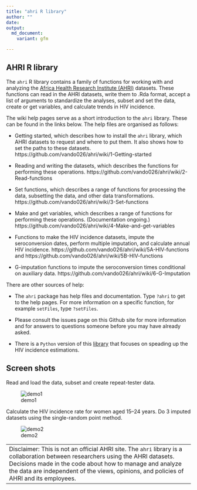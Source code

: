 ```yaml
---
title: "ahri R library"
author: ""
date: 
output: 
  md_document:
    variant: gfm

---
```


## AHRI R library

The `ahri` R library contains a family of functions for working with and analyzing the
[Africa Health Research Institute (AHRI)]( https://www.ahri.org/research/#research-department )  datasets. These functions can read in the AHRI
datasets, write them to .Rda format, accept a list of arguments to standardize the analyses,
subset and set the data, create or get variables, and calculate trends in HIV
incidence. 

The wiki help pages serve as a short introduction to the `ahri` library. These can be
found in the links below. The help files are organised as follows:

- Getting started, which describes how to install the `ahri` library, which AHRI datasets
  to request and where to put them.  It also shows how to set the paths to these datasets.
  https://github.com/vando026/ahri/wiki/1-Getting-started

- Reading and writing the datasets, which describes the functions for performing these
  operations.  https://github.com/vando026/ahri/wiki/2-Read-functions

- Set functions, which describes a range of functions for processing the data, subsetting
  the data, and other data transformations. 
  https://github.com/vando026/ahri/wiki/3-Set-functions

- Make and get variables, which describes a range of functions for performing these
  operations. (Documentation ongoing.) https://github.com/vando026/ahri/wiki/4-Make-and-get-variables

- Functions to make the HIV incidence datasets, impute the
  seroconversion dates, perform multiple imputation, and calculate annual HIV incidence.
  https://github.com/vando026/ahri/wiki/5A-HIV-functions and 
  https://github.com/vando026/ahri/wiki/5B-HIV-functions

- G-imputation functions to impute the seroconversion times conditional on auxiliary data.
https://github.com/vando026/ahri/wiki/6-G-Imputation

There are other sources of help:

- The `ahri` package has help files and documentation. Type `?ahri` to get to the help
  pages. For more information on a specific function, for example `setFiles`, type
  `?setFiles`.

- Please consult the issues page on this Github site for more information and for answers
  to questions someone before you may have already asked. 

- There is a `Python` version of this [library](https://github.com/vando026/ahri_py) that focuses on speading up the HIV incidence estimations. 

## Screen shots

Read and load the data, subset and create repeat-tester data. 

![demo1](ahri1.gif)

Calculate the HIV incidence rate for women aged 15--24 years. Do 3 imputed datasets using
the single-random point method. 

![demo2](ahri2.gif)

+---------------------------------------------------------------------------------------+
|Disclaimer: This is not an official AHRI site. The `ahri` library is a collaboration   |
|between researchers using the AHRI datasets.  Decisions made in the code about how to  |
|manage and analyze the data are independent of the views, opinions, and policies of    |
|AHRI and its employees.                                                                |
+---------------------------------------------------------------------------------------+
